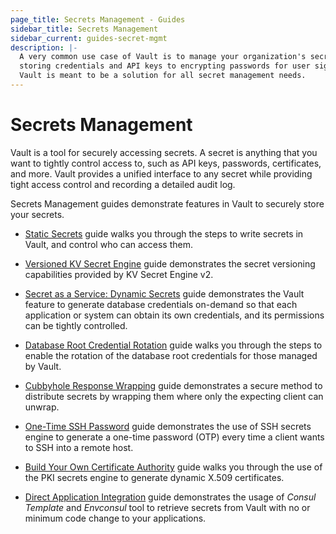 ```yaml
---
page_title: Secrets Management - Guides
sidebar_title: Secrets Management
sidebar_current: guides-secret-mgmt
description: |-
  A very common use case of Vault is to manage your organization's secrets from
  storing credentials and API keys to encrypting passwords for user signups.
  Vault is meant to be a solution for all secret management needs.
---
```


# Secrets Management

Vault is a tool for securely accessing secrets. A secret is anything that you
want to tightly control access to, such as API keys, passwords, certificates,
and more. Vault provides a unified interface to any secret while providing
tight access control and recording a detailed audit log.

Secrets Management guides demonstrate features in Vault to securely store your
secrets.

- [Static Secrets](/guides/secret-mgmt/static-secrets.html) guide walks you
  through the steps to write secrets in Vault, and control who can access them.

- [Versioned KV Secret Engine](/guides/secret-mgmt/versioned-kv.html) guide
  demonstrates the secret versioning capabilities provided by KV Secret Engine v2.

- [Secret as a Service: Dynamic Secrets](/guides/secret-mgmt/dynamic-secrets.html)
  guide demonstrates the Vault feature to generate database credentials
  on-demand so that each application or system can obtain its own credentials,
  and its permissions can be tightly controlled.

- [Database Root Credential Rotation](/guides/secret-mgmt/db-root-rotation.html)
  guide walks you through the steps to enable the rotation of the database root
  credentials for those managed by Vault.

- [Cubbyhole Response Wrapping](/guides/secret-mgmt/cubbyhole.html) guide
  demonstrates a secure method to distribute secrets by wrapping them where only
  the expecting client can unwrap.

- [One-Time SSH Password](/guides/secret-mgmt/ssh-otp.html) guide demonstrates
  the use of SSH secrets engine to generate a one-time password (OTP) every time a
  client wants to SSH into a remote host.

- [Build Your Own Certificate Authority](/guides/secret-mgmt/pki-engine.html)
  guide walks you through the use of the PKI secrets engine to generate dynamic
  X.509 certificates.

- [Direct Application Integration](/guides/secret-mgmt/app-integration.html)
  guide demonstrates the usage of _Consul Template_ and _Envconsul_ tool to
  retrieve secrets from Vault with no or minimum code change to your applications.
